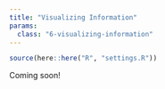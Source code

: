 ```yaml
---
title: "Visualizing Information"
params:
  class: "6-visualizing-information"
---
```


```r
source(here::here("R", "settings.R"))
```

Coming soon!
